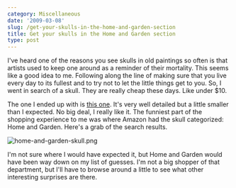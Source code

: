 ```yaml
---
category: Miscellaneous
date: '2009-03-08'
slug: /get-your-skulls-in-the-home-and-garden-section
title: Get your skulls in the Home and Garden section
type: post
---
```



I've heard one of the reasons you see skulls in old paintings so
often is that artists used to keep one around as a reminder of
their mortality. This seems like a good idea to me. Following along
the line of making sure that you live every day to its fullest and
to try not to let the little things get to you. So, I went in
search of a skull. They are really cheap these days. Like under
$10.

The one I ended up with is
[this one](http://tr.im/h8YB "Grinning Skull"). It's very well
detailed but a little smaller than I expected. No big deal, I
really like it. The funniest part of the shopping experience to me
was where Amazon had the skull categorized: Home and Garden. Here's
a grab of the search results.

  
![home-and-garden-skull.png](http://www.alanwsmith.com/blog/wp-content/uploads/2009/03/home-and-garden-skull.png)

I'm not sure where I would have expected it, but Home and Garden
would have been way down on my list of guesses. I'm not a big
shopper of that department, but I'll have to browse around a little
to see what other interesting surprises are there.